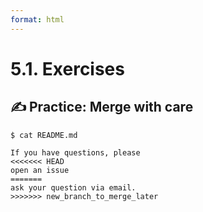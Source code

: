 ```yaml
---
format: html
---
```


<script src='../../src/quiz.js'></script>

# 5.1. Exercises

## ✍️ Practice: Merge with care

```
$ cat README.md

If you have questions, please
<<<<<<< HEAD
open an issue
=======
ask your question via email.
>>>>>>> new_branch_to_merge_later
```

<div id='mcq1'></div>
<script>
    generateQuiz(
        'mcq1',
        'Question 1',
        'Imagine you want to fix a merge conflict in <code>README.md</code> file. What do you have to do if you are working with the terminal and you want to write a different text for this merge conflict (i.e., neitehr of changes is sutisfactory for you)?',
        {
        'You should delete everything between <code> <<<<<<< </code> and <code> ======= </code> and leave the remaining text': '',
        'You should delete everything between <code> ======= </code> and <code> >>>>>>> </code> and leave the remaining text': '',
        'You should delete everything between <code> <<<<<<< </code> and <code> >>>>>>> </code> and add the text you want instead': '',
        },
        'You should delete everything between <code> <<<<<<< </code> and <code> >>>>>>> </code> and add the text you want instead',
    );
</script>

